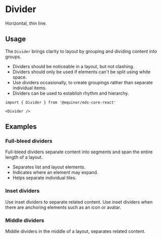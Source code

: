 
# Divider
Horizontal, thin line.

<Links 
    ariaUrl="https://www.w3.org/TR/2017/REC-wai-aria-1.1-20171214/#separator"
    figmaUrl="https://www.figma.com/file/luNobpDIWTuQ9rhyovGLBI/Desktop?node-id=624%3A0"
    documentationUrl="https://eds.equinor.com/0b0c666ab/p/343afd-divider/b/398446"
    sourceUrl="https://github.com/equinor/design-system/blob/develop/packages/eds-core-react/src/components/Divider/Divider.tsx"
    npmUrl="https://www.npmjs.com/package/@equinor/eds-core-react"
/>

<Story id="data-display-divider--introduction"/>
<PropsTable />

## Usage

The `Divider` brings clarity to layout by grouping and dividing content into groups. <br />
 <ul>
    <li>Dividers should be noticeable in a layout, but not clashing.</li>
    <li>Dividers should only be used if elements can't be split using white space.</li>
    <li>Use dividers occasionally, to create groupings rather than separate individual items.</li>
    <li>Dividers can be used to establish rhythm and hierarchy.</li>
  </ul>

  ```tsx
import { Divider } from '@equinor/eds-core-react'

<Divider />
```

## Examples

### Full-bleed dividers

Full-bleed dividers separate content into segments and span the entire length of a layout.
<ul>
  <li>Separates list and layout elements.</li>
  <li>Indicates where an element may expand.</li>
  <li>Helps separate individual tiles.</li>
</ul>
<Story id="data-display-divider--full-bleed"/>

### Inset dividers

Use inset dividers to separate related content. 
Use inset dividers when there are anchoring elements such as an icon or avatar.

<Story id="data-display-divider--inset"/>

### Middle dividers

Middle dividers in the middle of a layout, separates related content.

<Story id="data-display-divider--middle" />
